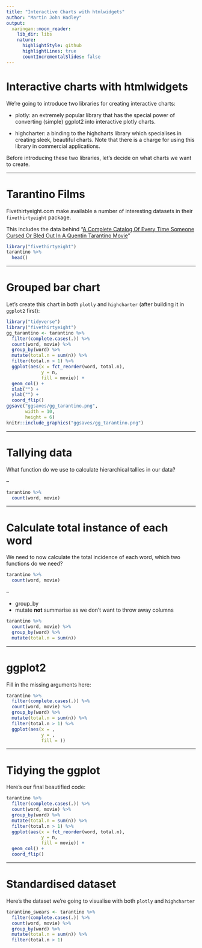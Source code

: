```yaml
---
title: "Interactive Charts with htmlwidgets"
author: "Martin John Hadley"
output:
  xaringan::moon_reader:
    lib_dir: libs
    nature:
      highlightStyle: github
      highlightLines: true
      countIncrementalSlides: false
---
```


# Interactive charts with htmlwidgets

We're going to introduce two libraries for creating interactive charts:

- plotly: an extremely popular library that has the special power of converting (simple) ggplot2 into interactive plotly charts.

- highcharter: a binding to the highcharts library which specialises in creating sleek, beautiful charts. Note that there is a charge for using this library in commercial applications.

Before introducing these two libraries, let's decide on what charts we want to create.

---

# Tarantino Films

Fivethirtyeight.com make available a number of interesting datasets in their `fivethirtyeight` package.

This includes the data behind "[A Complete Catalog Of Every Time Someone Cursed Or Bled Out In A Quentin Tarantino Movie](https://fivethirtyeight.com/features/complete-catalog-curses-deaths-quentin-tarantino-films/)"

```r
library("fivethirtyeight")
tarantino %>%
  head()
```

---

# Grouped bar chart

Let's create this chart in both `plotly` and `highcharter` (after building it in `ggplot2` first):

```r
library("tidyverse")
library("fivethirtyeight")
gg_tarantino <- tarantino %>%
  filter(complete.cases(.)) %>%
  count(word, movie) %>%
  group_by(word) %>%
  mutate(total.n = sum(n)) %>%
  filter(total.n > 1) %>%
  ggplot(aes(x = fct_reorder(word, total.n),
             y = n,
             fill = movie)) +
  geom_col() +
  xlab("") +
  ylab("") +
  coord_flip()
ggsave("ggsaves/gg_tarantino.png",
       width = 10,
       height = 6)
knitr::include_graphics("ggsaves/gg_tarantino.png")
```

---

# Tallying data

What function do we use to calculate hierarchical tallies in our data?

--

```r
tarantino %>%
  count(word, movie)
```

---

# Calculate total instance of each word

We need to now calculate the total incidence of each word, which two functions do we need?

```r
tarantino %>%
  count(word, movie)
```

--

- group_by
- mutate **not** summarise as we don't want to throw away columns


```r
tarantino %>%
  count(word, movie) %>%
  group_by(word) %>%
  mutate(total.n = sum(n))
```

---

# ggplot2

Fill in the missing arguments here:

```r
tarantino %>%
  filter(complete.cases(.)) %>%
  count(word, movie) %>%
  group_by(word) %>%
  mutate(total.n = sum(n)) %>%
  filter(total.n > 1) %>%
  ggplot(aes(x = ,
             y = ,
             fill = ))
```

---

# Tidying the ggplot

Here's our final beautified code:

```r
tarantino %>%
  filter(complete.cases(.)) %>%
  count(word, movie) %>%
  group_by(word) %>%
  mutate(total.n = sum(n)) %>%
  filter(total.n > 1) %>%
  ggplot(aes(x = fct_reorder(word, total.n),
             y = n,
             fill = movie)) +
  geom_col() +
  coord_flip()
```

---

# Standardised dataset

Here's the dataset we're going to visualise with both `plotly` and `highcharter`

```r
tarantino_swears <- tarantino %>%
  filter(complete.cases(.)) %>%
  count(word, movie) %>%
  group_by(word) %>%
  mutate(total.n = sum(n)) %>%
  filter(total.n > 1) 
```

